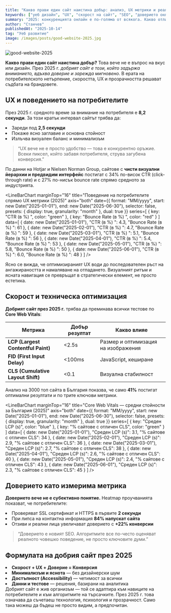 ```yaml
---
title: "Какво прави един сайт наистина добър: анализ, UX метрики и реални данни от 2025 г."
keywords: ["уеб дизайн", "UX", "скорост на сайт", "SEO", "доверието онлайн", "анализ на сайтове", "добрият сайт", "поведение на потребителите", "уеб развитие 2025"]
summary: "2025: конкуренцията онлайн е по-голяма от всякога. Какво отличава наистина добрите сайтове — скорост, UX, доверие или нещо по-дълбоко? Ето какво казват данните."
author: "Станчев"
publishedAt: "2025-10-14"
tag: "Уеб развитие"
image: /images/posts/good-website-2025.jpg
---
```


![good-website-2025](/images/posts/good-website-2025.jpg)

<strong>Какво прави един сайт наистина добър?</strong> Това вече не е въпрос на вкус или дизайн. През 2025 г. <em>добрият сайт е този, който задържа вниманието, вдъхва доверие и зарежда мигновено</em>. В ерата на потребителското нетърпение, скоростта, UX и прозрачността решават съдбата на брандовете.

<Feedback
  title="Основен извод"
  description="Добрият сайт не просто изглежда добре — той работи бързо, води ясно и изгражда доверие още при първия скрол."
/>

<h2 id="ux">UX и поведението на потребителите</h2>

През 2025 г. средното време за внимание на потребителя е <strong>8,2 секунди</strong>. За този кратък интервал сайтът трябва да:

<list>
<li>Зареди под <strong>2,5 секунди</strong></li>
<li>Покаже ясно заглавие и основна стойност</li>
<li>Излъчва визуален баланс и минимализъм</li>
</list>

<BlockQuote
  author={{ name: "Станчев" }}
  subline="UX консултант и стратег">
  “UX вече не е просто удобство — това е конкурентно оръжие. Всеки пиксел, който забавя потребителя, струва загубена конверсия.”
</BlockQuote>

<Text onBackground="neutral-weak">
По данни на Hotjar и Nielsen Norman Group, сайтове с <strong>чисти визуални йерархии и предвидим интерфейс</strong> постигат с 34% по-висок CTR (click-through rate) и с 27% по-нисък bounce rate спрямо средното за индустрията.
</Text>

<LineBarChart
  marginTop="16"
  title="Поведение на потребителите спрямо UX метрики (2025)"
  axis="both"
  date={{
    format: "MM/yyyy",
    start: new Date("2025-01-01"),
    end: new Date("2025-06-30"),
    selector: false,
    presets: { display: true, granularity: "month" },
    dual: true
  }}
  series=[
    { key: "CTR (в %) ", color: "green" },
    { key: "Bounce Rate (в %) ", color: "red" }
  ]
  data=[
    { date: new Date("2025-01-01"), "CTR (в %) ": 4.3, "Bounce Rate (в %) ": 61 },
    { date: new Date("2025-02-01"), "CTR (в %) ": 4.7, "Bounce Rate (в %) ": 59 },
    { date: new Date("2025-03-01"), "CTR (в %) ": 5.1, "Bounce Rate (в %) ": 56 },
    { date: new Date("2025-04-01"), "CTR (в %) ": 5.4, "Bounce Rate (в %) ": 53 },
    { date: new Date("2025-05-01"), "CTR (в %) ": 5.8, "Bounce Rate (в %) ": 50 },
    { date: new Date("2025-06-01"), "CTR (в %) ": 6.0, "Bounce Rate (в %) ": 48 }
  ]
/>

<Text onBackground="neutral-weak">
Ясно се вижда, че оптимизираният UX води до последователен ръст на ангажираността и намаляване на отпадането. Визуалният ритъм и ясната навигация се превръщат в стратегически елемент, не просто естетика.
</Text>

<h2 id="speed">Скорост и техническа оптимизация</h2>

<Feedback
  title="Google Core Web Vitals — решаващ фактор"
  description="Според последния доклад на Google, 53% от потребителите напускат сайт, който зарежда над 3 секунди."
/>

<strong>Добрият сайт през 2025 г.</strong> трябва да преминава всички тестове по <strong>Core Web Vitals</strong>:

<table>
<thead>
<tr><th>Метрика</th><th>Добър резултат</th><th>Какво влияе</th></tr>
</thead>
<tbody>
<tr><td><strong>LCP (Largest Contentful Paint)</strong></td><td><2.5s</td><td>Размер и оптимизация на изображения</td></tr>
<tr><td><strong>FID (First Input Delay)</strong></td><td><100ms</td><td>JavaScript, кеширане</td></tr>
<tr><td><strong>CLS (Cumulative Layout Shift)</strong></td><td><0.1</td><td>Визуална стабилност</td></tr>
</tbody>
</table>

<Text onBackground="neutral-weak">
Анализ на 3000 топ сайта в България показва, че само <strong>41%</strong> постигат оптимални резултати и по трите ключови метрики.
</Text>

<LineBarChart
  marginTop="16"
  title="Core Web Vitals — средни стойности за България (2025)"
  axis="both"
  date={{
    format: "MM/yyyy",
    start: new Date("2025-01-01"),
    end: new Date("2025-06-30"),
    selector: false,
    presets: { display: true, granularity: "month" },
    dual: true
  }}
  series=[
    { key: "Среден LCP (s)", color: "blue" },
    { key: "% сайтове с отличен CLS", color: "green" }
  ]
  data=[
    { date: new Date("2025-01-01"), "Среден LCP (s)": 3.1, "% сайтове с отличен CLS": 34 },
    { date: new Date("2025-02-01"), "Среден LCP (s)": 2.9, "% сайтове с отличен CLS": 36 },
    { date: new Date("2025-03-01"), "Среден LCP (s)": 2.7, "% сайтове с отличен CLS": 38 },
    { date: new Date("2025-04-01"), "Среден LCP (s)": 2.6, "% сайтове с отличен CLS": 40 },
    { date: new Date("2025-05-01"), "Среден LCP (s)": 2.4, "% сайтове с отличен CLS": 43 },
    { date: new Date("2025-06-01"), "Среден LCP (s)": 2.3, "% сайтове с отличен CLS": 45 }
  ]
/>

<h2 id="trust">Доверието като измерима метрика</h2>

<strong>Доверието вече не е субективно понятие.</strong> Heatmap проучванията показват, че потребителите:

<list>
<li>Проверяват SSL сертификат и HTTPS в първите <strong>2 секунди</strong></li>
<li>При липса на контактна информация <strong>84% напускат сайта</strong></li>
<li>Отзиви и реални лица увеличават доверието с <strong>+22% конверсии</strong></li>
</list>

<BlockQuote
  author={{ name: "Станчев" }}
  subline="SEO и поведенчески анализатор">
  “Доверието е новият SEO. Алгоритмите все по-често оценяват реалното човешко поведение, не просто ключовите думи.”
</BlockQuote>

<h2 id="final">Формулата на добрия сайт през 2025</h2>

<list>
<li><strong>Скорост + UX + Доверие = Конверсия</strong></li>
<li><strong>Минимализъм и яснота</strong> — без дизайнерски шум</li>
<li><strong>Достъпност (Accessibility)</strong> — четимост за всички</li>
<li><strong>Данни и тестове</strong> — решения, базирани на аналитика</li>
</list>

<Text onBackground="neutral-weak">
Добрият сайт е жив организъм — той се адаптира към навиците на потребителите и към алгоритмите на търсачките.  
През 2025 г. това означава да съчетаеш технология, психология и прозрачност. Само така можеш да бъдеш не просто видим, а предпочитан.
</Text>
